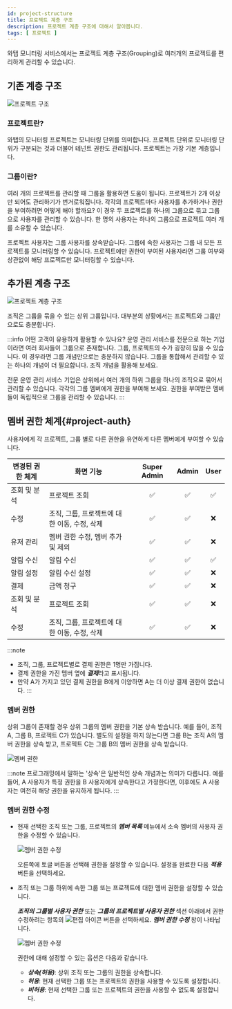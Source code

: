 ```yaml
---
id: project-structure
title: 프로젝트 계층 구조
description: 프로젝트 계층 구조에 대해서 알아봅니다.
tags: [ 프로젝트 ]
---
```


와탭 모니터링 서비스에서는 프로젝트 계층 구조(Grouping)로 여러개의 프로젝트를 편리하게 관리할 수 있습니다.

## 기존 계층 구조

![프로젝트 구조](https://img.whatap.io/media/images/2depth.png)

### 프로젝트란?

와탭의 모니터링 프로젝트는 모니터링 단위를 의미합니다. 프로젝트 단위로 모니터링 단위가 구분되는 것과 더불어 테넌트 권한도 관리됩니다. 프로젝트는 가장 기본 계층입니다.

### 그룹이란?

여러 개의 프로젝트를 관리할 때 그룹을 활용하면 도움이 됩니다. 프로젝트가 2개 이상만 되어도 관리하기가 번거로워집니다. 각각의 프로젝트마다 사용자를 추가하거나 권한을 부여하려면 어떻게 해야 할까요? 이 경우 두 프로젝트를 하나의 그룹으로 묶고 그룹으로 사용자를 관리할 수 있습니다. 한 명의 사용자는 하나의 그룹으로 프로젝트 여러 개를 소유할 수 있습니다.

프로젝트 사용자는 그룹 사용자를 상속받습니다. 그룹에 속한 사용자는 그룹 내 모든 프로젝트를 모니터링할 수 있습니다. 프로젝트에만 권한이 부여된 사용자라면 그룹 여부와 상관없이 해당 프로젝트만 모니터링할 수 있습니다.

## 추가된 계층 구조

![프로젝트 계층 구조](https://img.whatap.io/media/images/3depth.png)

조직은 그룹을 묶을 수 있는 상위 그룹입니다. 대부분의 상황에서는 프로젝트와 그룹만으로도 충분합니다.

:::info 어떤 고객이 유용하게 활용할 수 있나요?
운영 관리 서비스를 전문으로 하는 기업이라면 여러 회사들이 그룹으로 존재합니다. 그룹, 프로젝트의 수가 굉장히 많을 수 있습니다. 이 경우라면 그룹 개념만으로는 충분하지 않습니다. 그룹을 통합해서 관리할 수 있는 하나의 개념이 더 필요합니다. 조직 개념을 활용해 보세요.

전문 운영 관리 서비스 기업은 상위에서 여러 개의 하위 그룹을 하나의 조직으로 묶어서 관리할 수 있습니다. 각각의 그룹 멤버에게 권한을 부여해 보세요. 권한을 부여받은 멤버들이 독립적으로 그룹을 관리할 수 있습니다.
:::

## 멤버 권한 체계{#project-auth}

사용자에게 각 프로젝트, 그룹 별로 다른 권한을 유연하게 다른 멤버에게 부여할 수 있습니다.

<div class='c5-3-5-avg'>

| 변경된 권한 체계 | 화면 기능                                    | Super Admin | Admin | User |
| ---------------- | -------------------------------------------- | :---------: | :---: | :--: |
| 조회 및 분석     | 프로젝트 조회                                |     <span class='emoji-ok'>✅</span>      |  <span class='emoji-ok'>✅</span>   |  <span class='emoji-ok'>✅</span>  |
| 수정             | 조직, 그룹, 프로젝트에 대한 이동, 수정, 삭제 |     <span class='emoji-ok'>✅</span>      |  <span class='emoji-ok'>✅</span>   |  <span class='emoji-no'>❌</span>  |
| 유저 관리        | 멤버 권한 수정, 멤버 추가 및 제외            |     <span class='emoji-ok'>✅</span>      |  <span class='emoji-ok'>✅</span>   |  <span class='emoji-no'>❌</span>  |
| 알림 수신        | 알림 수신                                    |     <span class='emoji-ok'>✅</span>      |  <span class='emoji-ok'>✅</span>   |  <span class='emoji-ok'>✅</span>  |
| 알림 설정        | 알림 수신 설정                               |     <span class='emoji-ok'>✅</span>      |  <span class='emoji-ok'>✅</span>   |  <span class='emoji-no'>❌</span>  |
| 결제             | 금액 청구                                    |     <span class='emoji-ok'>✅</span>      |  <span class='emoji-ok'>✅</span>   |  <span class='emoji-no'>❌</span>  |
| 조회 및 분석     | 프로젝트 조회                                |     <span class='emoji-ok'>✅</span>      |  <span class='emoji-ok'>✅</span>   |  <span class='emoji-no'>❌</span>  |
| 수정             | 조직, 그룹, 프로젝트에 대한 이동, 수정, 삭제 |     <span class='emoji-ok'>✅</span>      |  <span class='emoji-ok'>✅</span>   |  <span class='emoji-no'>❌</span>  |

</div>

:::note
* 조직, 그룹, 프로젝트별로 결제 권한은 1명만 가집니다.
* 결제 권한을 가진 멤버 옆에 ***결제***라고 표시됩니다.
* 만약 A가 가지고 있던 결제 권한을 B에게 이양하면 A는 더 이상 결제 권한이 없습니다.
:::

### 멤버 권한

상위 그룹이 존재할 경우 상위 그룹의 멤버 권한을 기본 상속 받습니다. 예를 들어, 조직 A, 그룹 B, 프로젝트 C가 있습니다. 별도의 설정을 하지 않는다면 그룹 B는 조직 A의 멤버 권한을 상속 받고, 프로젝트 C는 그룹 B의 멤버 권한을 상속 받습니다.

![멤버 권한](/img/member-authority.png)

:::note
프로그래밍에서 말하는 '상속'은 일반적인 상속 개념과는 의미가 다릅니다. 예를 들어, A 사용자가 특정 권한을 B 사용자에게 상속한다고 가정한다면, 이후에도 A 사용자는 여전히 해당 권한을 유지하게 됩니다.
:::

### 멤버 권한 수정

* 현재 선택한 조직 또는 그룹, 프로젝트의 ***멤버 목록*** 메뉴에서 소속 멤버의 사용자 권한을 수정할 수 있습니다. 

  ![멤버 권한 수정](/img/member-modify-basic-authority.png)

  오른쪽에 토글 버튼을 선택해 권한을 설정할 수 있습니다. 설정을 완료한 다음 ***적용*** 버튼을 선택하세요.

* 조직 또는 그룹 하위에 속한 그룹 또는 프로젝트에 대한 멤버 권한을 설정할 수 있습니다.
  
  ***조직의 그룹별 사용자 권한*** 또는 ***그룹의 프로젝트별 사용자 권한*** 섹션 아래에서 권한 수정하려는 항목의 ![편집 아이콘](/img/ico-edit.svg) 버튼을 선택하세요. ***멤버 권한 수정*** 창이 나타납니다.

  ![멤버 권한 수정](/img/modify-member-authority.png)

  권한에 대해 설정할 수 있는 옵션은 다음과 같습니다.

  * ***상속(허용)***: 상위 조직 또는 그룹의 권한을 상속합니다.
  * ***허용***: 현재 선택한 그룹 또는 프로젝트의 권한을 사용할 수 있도록 설정합니다.
  * ***비허용***: 현재 선택한 그룹 또는 프로젝트의 권한을 사용할 수 없도록 설정합니다.
